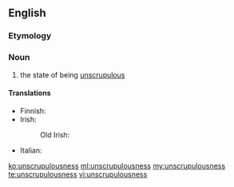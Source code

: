 ==English==

===Etymology===
{{suffix|unscrupulous|ness}}

===Noun===
{{en-noun|-}}

# the state of being [[unscrupulous]]

====Translations====
{{trans-top|the state of being unscrupulous}}
* Finnish: {{t-|fi|raadollisuus}}
* Irish:
*: Old Irish: {{tø|sga|éccubus|m}}
{{trans-mid}}
* Italian: {{t-|it|spregiudicatezza|f}}
{{trans-bottom}}

[[ko:unscrupulousness]]
[[ml:unscrupulousness]]
[[my:unscrupulousness]]
[[te:unscrupulousness]]
[[vi:unscrupulousness]]
